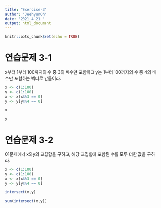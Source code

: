```yaml
---
title: "Exercise-3"
author: "JeehyunOh"
date: '2021 4 21 '
output: html_document
---
```


```r
knitr::opts_chunk$set(echo = TRUE)
```

# 연습문제 3-1
x부터 1부터 100까지의 수 중 3의 배수만 포함하고 y는 1부터 100까지의 수 중 4의 배수만 포함하는 벡터로 만들어라.
```r
x <- c(1:100)
y <- c(1:100)
x <- x[x%%3 == 0]
y <- y[y%%4 == 0]
```
```r
x
```
```r
y
```


# 연습문제 3-2
01문제에서 x와y의 교집합을 구하고, 해당 교집합에 포함된 수를 모두 더한 값을 구하라.
```r
x <- c(1:100)
y <- c(1:100)
x <- x[x%%3 == 0]
y <- y[y%%4 == 0]
```

```r
intersect(x,y)
```

```r
sum(intersect(x,y))
```

